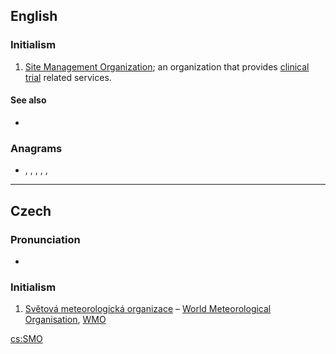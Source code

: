 {{also|smo}}
==English==

===Initialism===
{{rfc-header|Initialism}}
{{head|en|initialism}}

# [[Site Management Organization]]; an organization that provides [[clinical trial]] related services.

====See also====
* {{projectlink|wikipedia|Site management organization}}

===Anagrams===
* {{l|en|MOS}}, {{l|en|mos'}}, {{l|en|moś}}, {{l|en|OMS}}, {{l|en|oms}}, {{l|en|som}}

----

==Czech==

===Pronunciation===
* {{audio|Cs-SMO.ogg|Audio|lang=cs}}

===Initialism===
{{rfc-header|Initialism}}
{{head|cs|initialism}}

# [[Světová meteorologická organizace]] – [[World Meteorological Organisation]], [[WMO]]

[[cs:SMO]]